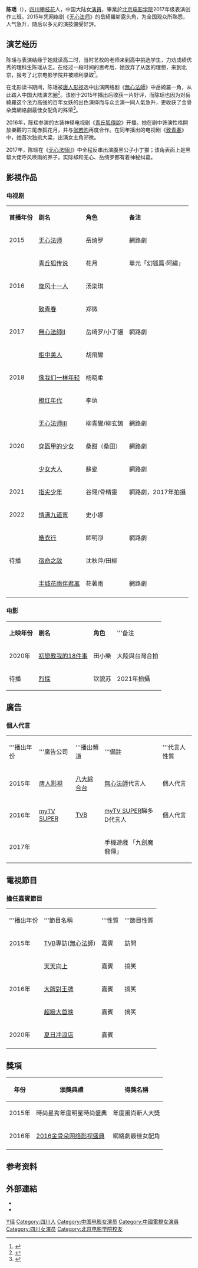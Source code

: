 {{otheruses|陈瑶 (消歧义)}}
{{藝人
| 姓名 = 陈瑶
| 類型 = 女藝人
| 出道作 = 《[[無心法師|無心法師]]》
| 圖片 = 
| 罗马拼音 = Chen Yao
| 英文名 = Sebrina
| 暱稱 = 瑤妹 瑤瑤 老岳
| 國籍 = {{PRC}}
| 出生日期 = {{Birth date and age|1994|10|31}}
| 職業 = 平面模特、演員
| 語言 = [[普通話|普通話]]，[[四川话|四川话]]
| 代表作 = 《[[无心法师|无心法师]]》系列<br>《[[青丘狐傳說|青丘狐傳說]]》<br>《[[致青春_(電視劇)|致青春]]》<br>《[[橙红年代|橙红年代]]》<br> 《[[少女大人|少女大人]]》<br> 《[[穿盔甲的少女|穿盔甲的少女]]》
| 民族 = [[汉族|汉族]]
| 出生地點 = {{CHN}}[[四川省|四川省]][[攀枝花市|攀枝花市]]
| 籍貫 =  {{CHN}}[[四川|四川]]
| 教育程度 = {{CHN}}[[北京电影学院|北京电影学院]]
| 經紀公司 = [[唐人影视有限公司|唐人影视有限公司]]
| 活躍年代 = 2014年至今
| 出道日期 = 2015年
| 出道地點 = {{CHN}}[[北京|北京]]
| 獎項 = 2016年度金骨朵獎網絡劇最佳女配角<br>2015年度風尚新人大獎
| imdb = 10646640
| 著名角色 = {{Unbulleted list|《[[無心法師|無心法師]]》饰 '''岳綺羅'''}}
}}
'''陈瑶'''（{{bd|1994年|10月31日}}），[[四川|四川]][[攀枝花|攀枝花]]人，中国大陆女[[演員|演員]]，畢業於[[北京电影学院|北京电影学院]]2017年级表演创作三班。2015年凭网络剧《[[无心法师|无心法师]]》的岳綺羅崭露头角，为全国观众所熟悉，人气急升，随后以多元的演技備受好評。

== 演艺经历 ==
陈瑶与表演结缘于她就读高二时，当时艺校的老师来到高中挑选学生，力劝成绩优秀的理科生陈瑶从艺。在经过一段时间的思考后，她放弃了从医的理想，来到北京，报考了北京电影学院并被顺利录取<ref>{{Cite web|title=陈瑶 考北影，因为是陈坤迷妹_星期五周刊·演员新势力_新京报电子报|url=http://epaper.bjnews.com.cn/html/2017-03/17/content_674678.htm?div=-1|access-date=2022-01-12|work=epaper.bjnews.com.cn|archive-date=2018-06-12|archive-url=https://web.archive.org/web/20180612143556/http://epaper.bjnews.com.cn/html/2017-03/17/content_674678.htm?div=-1|dead-url=no}}</ref>。

在北影读书期间，陈瑶被[[唐人影视|唐人影视]]选中出演网络剧《[[無心法師|無心法師]]》中岳綺羅一角，从此踏入中国大陆演艺圈<ref>{{Cite web|title=[显微镜]陈瑶：想演宫斗戏 去好吃的综艺|url=http://ent.sina.com.cn/v/m/2016-02-25/doc-ifxpvysv4856414.shtml|access-date=2022-01-12|work=ent.sina.com.cn|archive-date=2016-02-29|archive-url=https://web.archive.org/web/20160229231121/http://ent.sina.com.cn/v/m/2016-02-25/doc-ifxpvysv4856414.shtml|dead-url=no}}</ref>。该剧于2015年播出后收获一片好评，而陈瑶也因为对岳綺羅这个法力高強的百年女妖的出色演绎而与众主演一同人氣急升，更收获了金骨朵獎網絡劇最佳女配角的殊荣<ref>{{Cite web|title=《无心法师》金骨朵奖大赢家 韩东君陈瑶获殊荣|url=https://ent.qq.com/a/20160819/034614.htm#p=1|access-date=2022-01-12|archive-date=2018-10-23|archive-url=https://web.archive.org/web/20181023120346/http://ent.qq.com/a/20160819/034614.htm#p=1|dead-url=no}}</ref>。

2016年，陈瑶参演的古装神怪电视剧《[[青丘狐傳說|青丘狐傳說]]》开播。她在剧中饰演性格開放樂觀的三尾赤狐花月，并与[[张若昀|张若昀]]再度合作。在同年播出的电视剧《[[致青春_(电视剧)|致青春]]》中，她首次独挑大梁，出演女主角郑微。

2017年，陈瑶在《[[无心法师II|无心法师II]]》中全程反串出演腹黑公子小丁猫；该角表面上是黑帮大佬呼风唤雨的养子，实际却和无心、岳绮罗都有着神秘纠葛。

==影視作品==
=== 电视剧 ===
{| class="wikitable"
|- style="background:#ff9cc0; color:white" align="center"
|'''首播年份'''||'''剧名'''||'''角色''' ||'''备注'''
|-
|rowspan="1"|2015||[[无心法师|无心法师]]||岳绮罗   || 網路劇 
|-
|rowspan="3"|2016||[[青丘狐传说|青丘狐传说]]||花月  || 單元「幻狐篇·阿繡」
|-
|[[旋风十一人|旋风十一人]]||汤柒琪  ||
|-
|[[致青春_(電視劇)|致青春]]||郑微   ||
|-
|2017||[[無心法師II|無心法師II]]||岳绮罗/小丁貓 ||網路劇 
|-
|rowspan="3"|2018||[[柜中美人|柜中美人]]||胡飛鸞 ||
|-
|   [[像我们一样年轻|像我们一样年轻]]||杨晓柔   ||
|- 
|[[橙红年代|橙红年代]]||李纨   ||
|-
|rowspan="3"|2020||[[无心法师III|无心法师III]]||柳青鸞/柳玄鵠 || 網路劇
|-
| [[穿盔甲的少女|穿盔甲的少女]]||桑甜（桑田） || 網路劇
|-
| [[少女大人|少女大人]]||蘇瓷 || 網路劇
|-
|2021||[[指尖少年|指尖少年]]|| 谷翎/骨精靈  ||網路劇，2017年拍攝
|-
|rowspan="1"|2022|| [[情满九道弯|情满九道弯]]  || 史小娜 ||  
|-
| rowspan="3" |待播|| [[皓衣行|皓衣行]]  || 師明淨 || 網路劇
|-
| [[宿命之敌|宿命之敌]] || 沈秋萍/田柳 ||  
|-
| [[半城花雨伴君离|半城花雨伴君离]]  || 花著雨 || 網路劇
|-
|}

=== 电影 ===
{| class="wikitable"
|- style="background:#ff9cc0; color:white" align="center"
|'''上映年份'''||'''剧名'''||'''角色'''||'''备注 
|-
|2020年||[[初戀教我的18件事|初戀教我的18件事]]||田小樂||大陸與台灣合拍 
|-
|待播||[[烈探|烈探]]||钦貌苏||2021年拍攝

|}

==廣告==
===個人代言===
{| class="wikitable"
|- style="background:#ff9cc0; color:white" align="center"
|'''播出年份||'''廣告公司||'''播出頻道||'''備註||'''代言人性質
|-
|rowspan="1"|2015年||[[唐人影視|唐人影視]]||[[八大綜合台|八大綜合台]]||[[無心法師|無心法師]]代言人||個人代言
|-
|rowspan="1"|2016年||[[myTV_SUPER|myTV SUPER]]||[[TVB|TVB]]||[[myTV_SUPER|myTV SUPER]]睇多D代言人||個人代言
|-
|2017年
|
|
|手機遊戲 「九劍魔龍傳」
|
|}

==電視節目==
===擔任嘉賓節目===
{| class="wikitable"
|- style="background:#ff9cc0; color:white" align="center"
|'''播出年份||'''節目名稱||'''性質||'''節目性質
|-
|rowspan="1"|2015年||[[TVB|TVB]]專訪([[無心法師|無心法師]])||嘉賓||訪問
|-
|rowspan="3"|2016年||[[天天向上|天天向上]]||嘉賓||搞笑
|-
|[[大牌對王牌|大牌對王牌]]||嘉賓||搞笑
|-
|[[超級大首映|超級大首映]]||嘉賓||搞笑
|-
|rowspan="1"|2020年||[[夏日冲浪店|夏日冲浪店]]||嘉賓||
|-
|}

==獎項==
{| class="wikitable"
|-
! 年份!! 頒獎典禮 !! 得獎名稱
|-
| 2015年 || 時尚星秀年度明星時尚盛典|| 年度風尚新人大奬
|-
| 2016年 || [[2016|2016]][[金骨朵网络影视盛典|金骨朵网络影视盛典]] || 網絡劇最徍女配角
|-
|}

== 参考资料 ==
{{reflist}}

==外部連結==
*{{sinaweibo|2864280474|陈瑶}}
*{{facebook|chenyaoworld|陳瑤國際粉絲會專頁陳瑤世界}}

{{Authority control}}

{{DEFAULTSORT:C陈}}
[[Category:陈姓|Y瑶]]
[[Category:四川人|Category:四川人]]
[[Category:中国电影女演员|Category:中国电影女演员]]
[[Category:中國電視女演員|Category:中國電視女演員]]
[[Category:四川女演员|Category:四川女演员]]
[[Category:北京电影学院校友|Category:北京电影学院校友]]